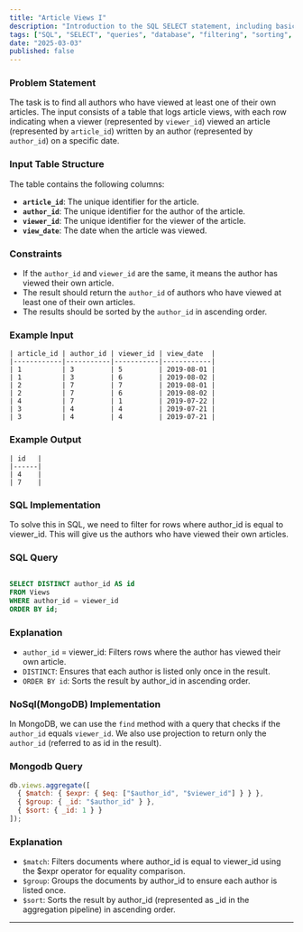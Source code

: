 ```yaml
---
title: "Article Views I"
description: "Introduction to the SQL SELECT statement, including basic queries, filtering data, sorting, and using aggregate functions."
tags: ["SQL", "SELECT", "queries", "database", "filtering", "sorting", "aggregate functions"]
date: "2025-03-03"
published: false
---
```





### Problem Statement

The task is to find all authors who have viewed at least one of their own articles. The input consists of a table that logs article views, with each row indicating when a viewer (represented by `viewer_id`) viewed an article (represented by `article_id`) written by an author (represented by `author_id`) on a specific date.

### Input Table Structure

The table contains the following columns:

- **`article_id`**: The unique identifier for the article.
- **`author_id`**: The unique identifier for the author of the article.
- **`viewer_id`**: The unique identifier for the viewer of the article.
- **`view_date`**: The date when the article was viewed.

### Constraints

- If the `author_id` and `viewer_id` are the same, it means the author has viewed their own article.
- The result should return the `author_id` of authors who have viewed at least one of their own articles.
- The results should be sorted by the `author_id` in ascending order.

### Example Input

```table
| article_id | author_id | viewer_id | view_date  |
|------------|-----------|-----------|------------|
| 1          | 3         | 5         | 2019-08-01 |
| 1          | 3         | 6         | 2019-08-02 |
| 2          | 7         | 7         | 2019-08-01 |
| 2          | 7         | 6         | 2019-08-02 |
| 4          | 7         | 1         | 2019-07-22 |
| 3          | 4         | 4         | 2019-07-21 |
| 3          | 4         | 4         | 2019-07-21 |
```

### Example Output

```table
| id   |
|------|
| 4    |
| 7    |

```

### SQL Implementation

To solve this in SQL, we need to filter for rows where author_id is equal to viewer_id. This will give us the authors who have viewed their own articles.

### SQL Query

```sql

SELECT DISTINCT author_id AS id
FROM Views
WHERE author_id = viewer_id
ORDER BY id;
```

### Explanation
- ``author_id`` = viewer_id: Filters rows where the author has viewed their own article.
- ``DISTINCT``: Ensures that each author is listed only once in the result.
- ``ORDER BY id``: Sorts the result by author_id in ascending order.


### NoSql(MongoDB) Implementation

In MongoDB, we can use the ``find`` method with a query that checks if the ``author_id`` equals ```viewer_id```. We also use projection to return only the ``author_id`` (referred to as id in the result).

### Mongodb Query

```javascript
db.views.aggregate([
  { $match: { $expr: { $eq: ["$author_id", "$viewer_id"] } } },
  { $group: { _id: "$author_id" } },
  { $sort: { _id: 1 } }
]);
```


### Explanation
- ``$match``: Filters documents where author_id is equal to viewer_id using the $expr operator for equality comparison.
- ``$group``: Groups the documents by author_id to ensure each author is listed once.
- ``$sort``: Sorts the result by author_id (represented as _id in the aggregation pipeline) in ascending order.

----
